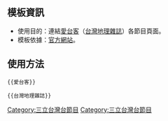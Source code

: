 {{Navbox 
| name   = 愛台客
| title  = [[愛台客]]（[[台灣地理雜誌]]）系列節目
| style  = width:65%;text-align:center;
| state  = collapsed
| group-style = width:10%;
| group1 = 週一
| list1 =[[草地狀元(社教節目)|草地狀元]]
 | group2 =週二 
| list2 = [[在台灣的故事|在臺灣的故事]] 
| group3 = 週三
| list3 = [[台灣尚青]] →[[寶島神很大]]
| group4 =週四
| list4 =[[鳳中奇緣]]→ [[青春好7淘]]→[[呷飽未]]→[[出發吧女孩]]
| group5=週五
| list5= [[用心看台灣|用心看臺灣]]（時段終止，節目已改為每週六播出，原時段改為[[台灣好戲|臺灣好戲]]）
| group6=週六
| list6= [[歐吉尚遊台灣]]→[[用心看台灣|用心看臺灣]]→[[萬事OK團]]→[[寶島神很大]]（時段終止，節目已改為每週三播出，原時段改為重播[[超級夜總會]]）
| group7=週日
| list7=[[第三隻眼(電視節目)|第三隻眼]]→[[寶島漁很大]]（播映完畢，原時段改為重播[[超級紅人榜]]）
}}

<includeonly>[[Category:三立台灣台節目]]</includeonly>
<noinclude>

==模板資訊==
*使用目的：連結[[愛台客]]（[[台灣地理雜誌]]）各節目頁面。
*模板依據：[http://www.iset.com.tw/portal/taiwan_geographic/ 官方網站]。

==使用方法==
<pre>{{愛台客}}</pre>
<pre>{{台灣地理雜誌}}</pre>
[[Category:三立台灣台節目]]
</noinclude>